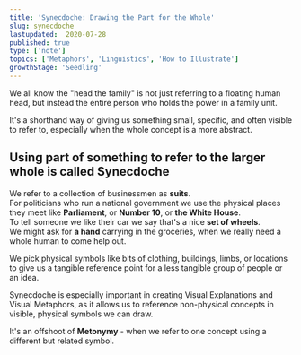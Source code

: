 ```yaml
---
title: 'Synecdoche: Drawing the Part for the Whole'
slug: synecdoche
lastupdated:  2020-07-28
published: true
type: ['note']
topics: ['Metaphors', 'Linguistics', 'How to Illustrate']
growthStage: 'Seedling'
---
```


We all know the "head the family" is not just referring to a floating human head, but instead the entire person who holds the power in a family unit.

It's a shorthand way of giving us something small, specific, and often visible to refer to, especially when the whole concept is a more abstract. 

## Using part of something to refer to the larger whole is called **Synecdoche**

We refer to a collection of businessmen as __suits__.  
For politicians who run a national government we use the physical places they meet like  __Parliament__, or __Number 10__, or __the White House__.  
To tell someone we like their car we say that's a nice __set of wheels__.  
We might ask for __a hand__ carrying in the groceries, when we really need a whole human to come help out.

We pick physical symbols like bits of  clothing, buildings, limbs, or locations to give us a tangible reference point for a less tangible group of people or an idea.

Synecdoche is especially important in creating Visual Explanations and Visual Metaphors, as it allows us to reference non-physical concepts in visible, physical symbols we can draw.

It's an offshoot of __Metonymy__ - when we refer to one concept using a different but related symbol.

